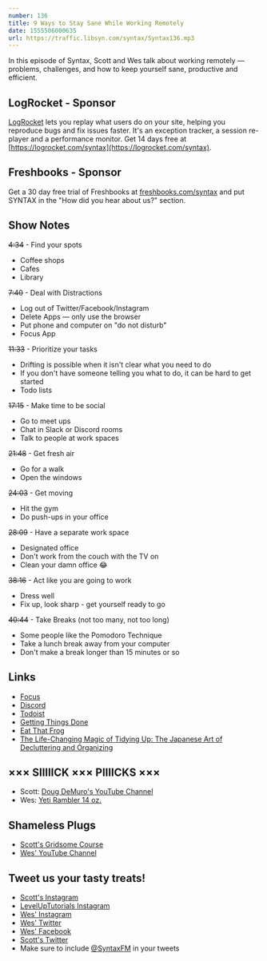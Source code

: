 ```yaml
---
number: 136
title: 9 Ways to Stay Sane While Working Remotely
date: 1555506000635
url: https://traffic.libsyn.com/syntax/Syntax136.mp3
---
```


In this episode of Syntax, Scott and Wes talk about working remotely — problems, challenges, and how to keep yourself sane, productive and efficient.

## LogRocket - Sponsor
[LogRocket](https://logrocket.com/syntax) lets you replay what users do on your site, helping you reproduce bugs and fix issues faster. It's an exception tracker, a session re-player and a performance monitor. Get 14 days free at [https://logrocket.com/syntax](https://logrocket.com/syntax).

## Freshbooks - Sponsor
Get a 30 day free trial of Freshbooks at [freshbooks.com/syntax](https://freshbooks.com/syntax) and put SYNTAX in the "How did you hear about us?" section.

## Show Notes

~~4:34~~ - Find your spots

* Coffee shops
* Cafes
* Library

~~7:40~~ - Deal with Distractions

* Log out of Twitter/Facebook/Instagram
* Delete Apps — only use the browser
* Put phone and computer on "do not disturb"
* Focus App

~~11:33~~ - Prioritize your tasks

* Drifting is possible when it isn't clear what you need to do
* If you don't have someone telling you what to do, it can be hard to get started
* Todo lists

~~17:15~~ - Make time to be social

* Go to meet ups
* Chat in Slack or Discord rooms
* Talk to people at work spaces

~~21:48~~ - Get fresh air

* Go for a walk
* Open the windows

~~24:03~~ - Get moving

* Hit the gym
* Do push-ups in your office

~~28:09~~ - Have a separate work space

* Designated office
* Don't work from the couch with the TV on
* Clean your damn office 😂

~~38:16~~ - Act like you are going to work

* Dress well
* Fix up, look sharp - get yourself ready to go

~~40:44~~ - Take Breaks (not too many, not too long)

* Some people like the Pomodoro Technique
* Take a lunch break away from your computer
* Don't make a break longer than 15 minutes or so

## Links
* [Focus](https://heyfocus.com/)
* [Discord](https://discordapp.com/)
* [Todoist](https://todoist.com/)
* [Getting Things Done](https://www.amazon.com/Getting-Things-Done-Stress-Free-Productivity/dp/0143126563/)
* [Eat That Frog](https://www.amazon.com/Eat-That-Frog-Great-Procrastinating/dp/162656941X/)
* [The Life-Changing Magic of Tidying Up: The Japanese Art of Decluttering and Organizing](https://www.amazon.com/Life-Changing-Magic-Tidying-Decluttering-Organizing/dp/1607747308)

## ××× SIIIIICK ××× PIIIICKS ×××
* Scott: [Doug DeMuro's YouTube Channel](https://www.youtube.com/channel/UCsqjHFMB_JYTaEnf_vmTNqg)
* Wes: [Yeti Rambler 14 oz.](https://www.amazon.com/dp/B07FPWVVTN/)

## Shameless Plugs
* [Scott's Gridsome Course](https://www.leveluptutorials.com/store/lut-dd033)
* [Wes' YouTube Channel](https://www.youtube.com/user/wesbos)

## Tweet us your tasty treats!
* [Scott's Instagram](https://www.instagram.com/stolinski/)
* [LevelUpTutorials Instagram](https://www.instagram.com/LevelUpTutorials/)
* [Wes' Instagram](https://www.instagram.com/wesbos/)
* [Wes' Twitter](https://twitter.com/wesbos)
* [Wes' Facebook](https://www.facebook.com/wesbos.developer)
* [Scott's Twitter](https://twitter.com/stolinski)
* Make sure to include [@SyntaxFM](https://twitter.com/SyntaxFM) in your tweets